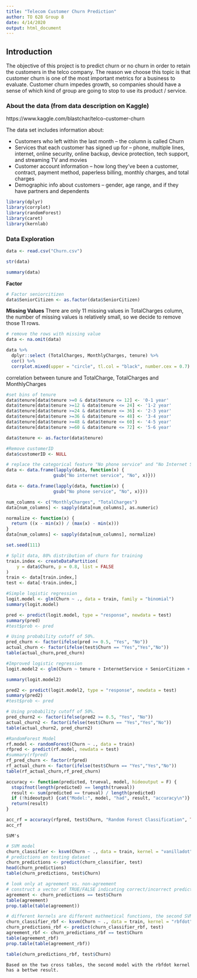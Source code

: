 ```yaml
---
title: "Telecom Customer Churn Prediction"
author: TO 628 Group 8
date: 4/14/2020
output: html_document
---
```


## Introduction

The objective of this project is to predict churn or no churn in order to retain the customers in the telco company. The reason we choose this topic is that customer churn is one of the most important metrics for a business to evaluate. Customer churn impedes growth, so companies should have a sense of which kind of group are going to stop to use its product / service.

### About the data (from data description on Kaggle)

https://www.kaggle.com/blastchar/telco-customer-churn

The data set includes information about:

- Customers who left within the last month – the column is called Churn
- Services that each customer has signed up for – phone, multiple lines, internet, online security, online backup, device protection, tech support, and streaming TV and movies
- Customer account information – how long they’ve been a customer, contract, payment method, paperless billing, monthly charges, and total charges
- Demographic info about customers – gender, age range, and if they have partners and dependents

```r
library(dplyr)
library(corrplot)
library(randomForest)
library(caret)
library(kernlab)
```



### Data Exploration

```r
data <- read.csv("Churn.csv")
```

```r
str(data)
```


```r
summary(data)
```


**Factor**
```r
# Factor seniorcitizen
data$SeniorCitizen <- as.factor(data$SeniorCitizen)
```


**Missing Values**
There are only 11 missing values in TotalCharges column, the number of missing values is relatively small, so we decide to remove those 11 rows.
```r
# remove the rows with missing value
data <- na.omit(data)
```


```r
data %>%
  dplyr::select (TotalCharges, MonthlyCharges, tenure) %>%
  cor() %>%
  corrplot.mixed(upper = "circle", tl.col = "black", number.cex = 0.7)
```
correlation between tunure and TotalCharge, TotalCharges and MonthlyCharges





```r
#set bins of tenure 
data$tenure[data$tenure >=0 & data$tenure <= 12] <- '0-1 year'
data$tenure[data$tenure >=12 & data$tenure <= 24] <- '1-2 year'
data$tenure[data$tenure >=24 & data$tenure <= 36] <- '2-3 year'
data$tenure[data$tenure >=36 & data$tenure <= 48] <- '3-4 year'
data$tenure[data$tenure >=48 & data$tenure <= 60] <- '4-5 year'
data$tenure[data$tenure >=60 & data$tenure <= 72] <- '5-6 year'

data$tenure <- as.factor(data$tenure)
```

```r
#Remove customerID
data$customerID <- NULL
```

```r
# replace the categorical feature "No phone service" and "No Internet Service Service" to "No"
data <- data.frame(lapply(data, function(x) {
                  gsub("No internet service", "No", x)}))

data <- data.frame(lapply(data, function(x) {
                  gsub("No phone service", "No", x)}))

num_columns <- c("MonthlyCharges", "TotalCharges")
data[num_columns] <- sapply(data[num_columns], as.numeric)
```


```r
normalize <- function(x) {
  return ((x - min(x)) / (max(x) - min(x)))
}
data[num_columns] <- sapply(data[num_columns], normalize)
```



```r
set.seed(111)

# Split data, 80% distribution of churn for training
train.index <- createDataPartition(
    y = data$Churn, p = 0.8, list = FALSE
)
train <- data[train.index,]
test <- data[-train.index,]
```



```r
#Simple logistic regression
logit.model <- glm(Churn ~ ., data = train, family = "binomial")
summary(logit.model)
```


```r
pred <- predict(logit.model, type = "response", newdata = test)
summary(pred)
#test$prob <- pred

# Using probability cutoff of 50%.
pred_churn <- factor(ifelse(pred >= 0.5, "Yes", "No"))
actual_churn <- factor(ifelse(test$Churn == "Yes","Yes","No"))
table(actual_churn,pred_churn)
```

```r
#Improved logistic regression
logit.model2 <- glm(Churn ~ tenure + InternetService + SeniorCitizen + PhoneService + MultipleLines + OnlineSecurity + TechSupport + StreamingTV + Contract + PaperlessBilling + PaymentMethod + MonthlyCharges,, data = train, family = binomial) 

summary(logit.model2)
```

```r
pred2 <- predict(logit.model2, type = "response", newdata = test)
summary(pred2)
#test$prob <- pred

# Using probability cutoff of 50%.
pred_churn2 <- factor(ifelse(pred2 >= 0.5, "Yes", "No"))
actual_churn2 <- factor(ifelse(test$Churn == "Yes","Yes","No"))
table(actual_churn2, pred_churn2)
```


```r
#RandomForest Model
rf.model <- randomForest(Churn ~ ., data = train)
rfpred <- predict(rf.model, newdata = test)
#summary(rfpred)
rf_pred_churn <- factor(rfpred)
rf_actual_churn <- factor(ifelse(test$Churn == "Yes","Yes","No"))
table(rf_actual_churn,rf_pred_churn)

```
```r
accuracy <- function(predicted, trueval, model, hideoutput = F) {
  stopifnot(length(predicted) == length(trueval))
  result <- sum(predicted == trueval) / length(predicted)
  if (!hideoutput) {cat("Model:", model, "had", result, "accuracy\n")}
  return(result)
}
```


```r
acc_rf = accuracy(rfpred, test$Churn, "Random Forest Classification", TRUE)
acc_rf
```

```
SVM's
```

```r
# SVM model
churn_classifier <- ksvm(Churn ~ ., data = train, kernel = "vanilladot")
# predictions on testing dataset
churn_predictions <- predict(churn_classifier, test)
head(churn_predictions)
table(churn_predictions, test$Churn)
```


```r
# look only at agreement vs. non-agreement
# construct a vector of TRUE/FALSE indicating correct/incorrect predictions
agreement <- churn_predictions == test$Churn
table(agreement)
prop.table(table(agreement))
```
```r
# different kernels are different mathmetical functions, the second SVM model
churn_classifier_rbf <- ksvm(Churn ~ ., data = train, kernel = "rbfdot")
churn_predictions_rbf <- predict(churn_classifier_rbf, test)
agreement_rbf <- churn_predictions_rbf == test$Churn
table(agreement_rbf)
prop.table(table(agreement_rbf))
```
```r
table(churn_predictions_rbf, test$Churn)
```
```
Based on the two cross tables, the second model with the rbfdot kernel has a bettwe result.
```

